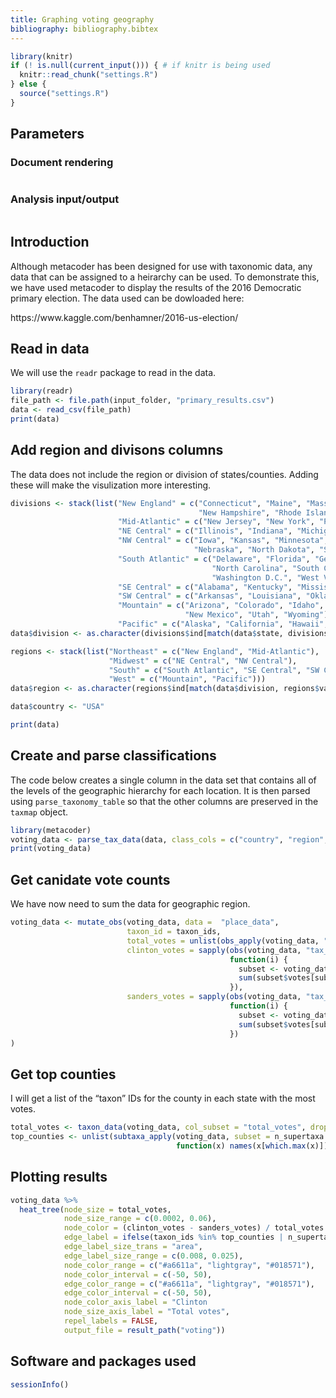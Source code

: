 ```yaml
---
title: Graphing voting geography
bibliography: bibliography.bibtex
---
```


```r
library(knitr)
if (! is.null(current_input())) { # if knitr is being used
  knitr::read_chunk("settings.R")
} else {
  source("settings.R")
}
```

## Parameters

### Document rendering

```r
```

### Analysis input/output

```r
```


## Introduction

Although metacoder has been designed for use with taxonomic data, any data that can be assigned to a heirarchy can be used. 
To demonstrate this, we have used metacoder to display the results of the 2016 Democratic primary election. 
The data used can be dowloaded here:

https://www.kaggle.com/benhamner/2016-us-election/

## Read in data

We will use the `readr` package to read in the data.

```r
library(readr)
file_path <- file.path(input_folder, "primary_results.csv")
data <- read_csv(file_path)
print(data)
```

## Add region and divisons columns

The data does not include the region or division of states/counties. 
Adding these will make the visulization more interesting. 

```r
divisions <- stack(list("New England" = c("Connecticut", "Maine", "Massachusetts",
                                          "New Hampshire", "Rhode Island", "Vermont"),
                        "Mid-Atlantic" = c("New Jersey", "New York", "Pennsylvania"),
                        "NE Central" = c("Illinois", "Indiana", "Michigan", "Ohio", "Wisconsin"),
                        "NW Central" = c("Iowa", "Kansas", "Minnesota", "Missouri",
                                         "Nebraska", "North Dakota", "South Dakota"),
                        "South Atlantic" = c("Delaware", "Florida", "Georgia", "Maryland",
                                             "North Carolina", "South Carolina", "Virginia",
                                             "Washington D.C.", "West Virginia"),
                        "SE Central" = c("Alabama", "Kentucky", "Mississippi", "Tennessee"),
                        "SW Central" = c("Arkansas", "Louisiana", "Oklahoma", "Texas"),
                        "Mountain" = c("Arizona", "Colorado", "Idaho", "Montana", "Nevada",
                                       "New Mexico", "Utah", "Wyoming"),
                        "Pacific" = c("Alaska", "California", "Hawaii", "Oregon", "Washington")))
data$division <- as.character(divisions$ind[match(data$state, divisions$values)])

regions <- stack(list("Northeast" = c("New England", "Mid-Atlantic"),
                      "Midwest" = c("NE Central", "NW Central"),
                      "South" = c("South Atlantic", "SE Central", "SW Central"),
                      "West" = c("Mountain", "Pacific")))
data$region <- as.character(regions$ind[match(data$division, regions$values)])

data$country <- "USA"

print(data)
```


## Create and parse classifications

The code below creates a single column in the data set that contains all of the levels of the geographic hierarchy for each location. 
It is then parsed using `parse_taxonomy_table` so that the other columns are preserved in the `taxmap` object.

```r
library(metacoder)
voting_data <- parse_tax_data(data, class_cols = c("country", "region", "division", "state", "county"))
print(voting_data)
```

## Get canidate vote counts

We have now need to sum the data for geographic region.

```r
voting_data <- mutate_obs(voting_data, data =  "place_data",
                          taxon_id = taxon_ids,
                          total_votes = unlist(obs_apply(voting_data, "tax_data", sum, value = "votes")),
                          clinton_votes = sapply(obs(voting_data, "tax_data"),
                                                 function(i) {
                                                   subset <- voting_data$data$tax_data[i, ]
                                                   sum(subset$votes[subset$candidate == "Hillary Clinton"])
                                                 }),
                          sanders_votes = sapply(obs(voting_data, "tax_data"),
                                                 function(i) {
                                                   subset <- voting_data$data$tax_data[i, ]
                                                   sum(subset$votes[subset$candidate == "Bernie Sanders"])
                                                 })
)
```

## Get top counties

I will get a list of the "taxon" IDs for the county in each state with the most votes.

```r
total_votes <- taxon_data(voting_data, col_subset = "total_votes", drop = TRUE)
top_counties <- unlist(subtaxa_apply(voting_data, subset = n_supertaxa == 3, value = "votes",
                                     function(x) names(x[which.max(x)])))
```

## Plotting results

```r
voting_data %>%
  heat_tree(node_size = total_votes,
            node_size_range = c(0.0002, 0.06),
            node_color = (clinton_votes - sanders_votes) / total_votes * 100,
            edge_label = ifelse(taxon_ids %in% top_counties | n_supertaxa <= 3, taxon_names, NA),
            edge_label_size_trans = "area",
            edge_label_size_range = c(0.008, 0.025),
            node_color_range = c("#a6611a", "lightgray", "#018571"),
            node_color_interval = c(-50, 50),
            edge_color_range = c("#a6611a", "lightgray", "#018571"),
            edge_color_interval = c(-50, 50),
            node_color_axis_label = "Clinton                                Sanders",
            node_size_axis_label = "Total votes",
            repel_labels = FALSE,
            output_file = result_path("voting"))
```

## Software and packages used

```r
sessionInfo()
```
